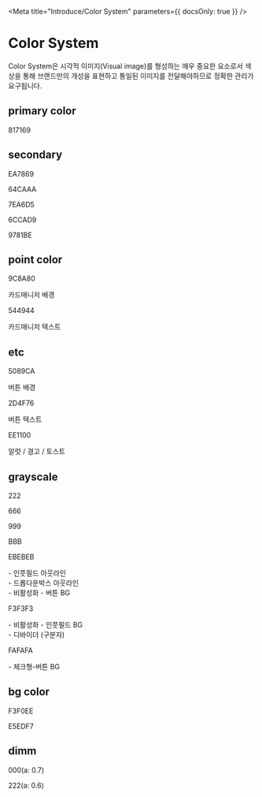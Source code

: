 
<Meta title="Introduce/Color System" parameters={{ docsOnly: true }} />

<style>{`

.container {
    padding-left: 0;
    padding-right: 0;
    margin-top: 40px;
    font-family: 'Spoqa Han Sans';
}
.section {
    width: 100%;
    display: flex;
}
.section + .section {
    margin-top: 100px;
}
.col {
    display: inherit;
    flex-direction: column;
}
.col + .col {
    margin-left: 140px;
}
.box-area {
    display: inherit;
    flex-direction: row;
}
.cell {

}
.box {
    width: 130px;
    height: 130px;
    position: relative;
}
.cell + .cell {
    margin-left: 20px;
}
.title {
    display: block;
    width: 100%;
    text-transform: capitalize;
    margin-bottom: 20px;
    border-bottom: 0;
    padding: 0;
    font-size: 20px;
    white-space: nowrap;
    font-family: 'Spoqa Han Sans';
}
.description {
    font-size: 14px;
}
.description .color-code {
    margin: 0;
    color: #222;
}
.description .text {
    margin-bottom: 0;
    margin-top: 4px;
    color: #a2a2a2;
    line-height: normal;
}
.color-code:before {
    content: '#';
}

.primary {
    background-color: #817169
}

.secondary-pink {
    background-color: #EA7869;
}

.secondary-green {
    background-color: #64CAAA;
}

.secondary-blue {
    background-color: #7EA6D5;
}

.secondary-skyblue {
    background-color: #6CCAD9;
}

.secondary-purple {
    background-color: #9781BE;
}

.point-bg {
    background-color: #9C8A80;
}

.point-text {
    background-color: #544944;
}

.button-bg {
    background-color: #5089CA;
}

.button-text {
    background-color: #2D4F76;
}

.alert-red {
    background-color: #EE1100;
}

.gray-2 {
    background-color: #222;
}
.gray-6 {
    background-color: #666;
}
.gray-9 {
    background-color: #999;
}
.gray-b {
    background-color: #bbb;
}
.gray-eb {
    background-color: #ebebeb;
}
.gray-f3 {
    background-color: #f3f3f3;
}
.gray-fa {
    background-color: #fafafa;
}
.bg-1 {
    background-color: #F3F0EE;
}
.bg-2 {
    background-color: #E5EDF7;
}
.dimm-1 {
    background-color: #000000;
    opacity: 0.7;
}
.dimm-2 {
    background-color: #222222;
    opacity: 0.6;
}
`}</style>

# Color System
Color System은 시각적 이미지(Visual image)를 형성하는 매우 중요한 요소로서 
색상을 통해 브랜드만의 개성을 표현하고 통일된 이미지를 전달해야하므로 정확한 관리가 요구됩니다.

<div className="container">
    <div className="section">
        <div className="col">
            <h2 className="title">primary color</h2>
            <div className="box-area">
                <div className="cell">
                    <div className="box primary" />
                    <div className="description">
                        <p className="color-code">817169</p>
                    </div>
                </div>
            </div>
        </div>
        <div className="col">
            <h2 className="title">secondary</h2>
            <div className="box-area">
                <div className="cell">
                    <div className="box secondary-pink" />
                    <div class="description">
                        <p className="color-code">EA7869</p>
                    </div>
                </div>
                <div className="cell">
                    <div className="box secondary-green" />
                    <div class="description">
                        <p className="color-code">64CAAA</p>
                    </div>
                </div>
                <div className="cell">
                    <div className="box secondary-blue" />
                    <div class="description">
                        <p className="color-code">7EA6D5</p>
                    </div>
                </div>
                <div className="cell">
                    <div className="box secondary-skyblue" />
                    <div class="description">
                        <p className="color-code">6CCAD9</p>
                    </div>
                </div>
                <div className="cell">
                    <div className="box secondary-purple" />
                    <div class="description">
                        <p className="color-code">9781BE</p>
                    </div>
                </div>
            </div>
        </div>
    </div>
    <div className="section">
        <div className="col">
            <h2 className="title">point color</h2>
            <div className="box-area">
                <div className="cell">
                    <div className="box point-bg" />
                    <div className="description">
                        <p className="color-code">9C8A80</p>
                        <p className="text">카드매니저 배경</p>
                    </div>
                </div>
                <div className="cell">
                    <div className="box point-bg" />
                    <div className="description">
                        <p className="color-code">544944</p>
                        <p className="text">카드매니저 텍스트</p>
                    </div>
                </div>
            </div>
        </div>
        <div className="col">
            <h2 className="title">etc</h2>
            <div className="box-area">
                <div className="cell">
                    <div className="box button-bg" />
                    <div className="description">
                        <p className="color-code">5089CA</p>
                        <p className="text">버튼 배경</p>
                    </div>
                </div>
                <div className="cell">
                    <div className="box button-text" />
                    <div className="description">
                        <p className="color-code">2D4F76</p>
                        <p className="text">버튼 텍스트</p>
                    </div>
                </div>
                <div className="cell">
                    <div className="box alert-red" />
                    <div className="description">
                        <p className="color-code">EE1100</p>
                        <p className="text">알럿 / 경고 / 토스트</p>
                    </div>
                </div>
            </div>
        </div>
    </div>
    <div className="section">
        <div className="col">
            <h2 className="title">grayscale</h2>
            <div className="box-area">
                <div className="cell">
                    <div className="box gray-2" />
                    <div className="description">
                        <p className="color-code">222</p>
                    </div>
                </div>
                <div className="cell">
                    <div className="box gray-6" />
                    <div className="description">
                        <p className="color-code">666</p>
                    </div>
                </div>
                <div className="cell">
                    <div className="box gray-9" />
                    <div className="description">
                        <p className="color-code">999</p>
                    </div>
                </div>
                <div className="cell">
                    <div className="box gray-b" />
                    <div className="description">
                        <p className="color-code">BBB</p>
                    </div>
                </div>
                <div className="cell">
                    <div className="box gray-eb" />
                    <div className="description">
                        <p className="color-code">EBEBEB</p>
                        <p className="text">
                            - 인풋필드 아웃라인<br />
                            - 드롭다운박스 아웃라인<br />
                            - 비활성화 - 버튼 BG
                        </p>
                    </div>
                </div>
                <div className="cell">
                    <div className="box gray-f3" />
                    <div className="description">
                        <p className="color-code">F3F3F3</p>
                        <p className="text">
                            - 비활성화 - 인풋필드 BG<br />
                            - 디바이더 (구분자)
                        </p>
                    </div>
                </div>
                <div className="cell">
                    <div className="box gray-fa" />
                    <div className="description">
                        <p className="color-code">FAFAFA</p>
                        <p className="text">
                            - 체크형-버튼 BG
                        </p>
                    </div>
                </div>
            </div>
        </div>
    </div>
    <div className="section">
        <div className="col">
            <h2 className="title">bg color</h2>
            <div className="box-area">
                <div className="cell">
                    <div className="box bg-1" />
                    <div className="description">
                        <p className="color-code">F3F0EE</p>
                    </div>
                </div>
                <div className="cell">
                    <div className="box bg-2" />
                    <div className="description">
                        <p className="color-code">E5EDF7</p>
                    </div>
                </div>
            </div>
        </div>
        <div className="col">
            <h2 className="title">dimm</h2>
            <div className="box-area">
                <div className="cell">
                    <div className="box dimm-1" />
                    <div className="description">
                        <p className="color-code">000(a: 0.7)</p>
                    </div>
                </div>
                <div className="cell">
                    <div className="box dimm-2" />
                    <div className="description">
                        <p className="color-code">222(a: 0.6)</p>
                    </div>
                </div>
            </div>
        </div>
    </div>
</div>